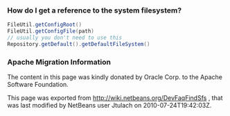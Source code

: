 <!--

    Licensed to the Apache Software Foundation (ASF) under one
    or more contributor license agreements.  See the NOTICE file
    distributed with this work for additional information
    regarding copyright ownership.  The ASF licenses this file
    to you under the Apache License, Version 2.0 (the
    "License"); you may not use this file except in compliance
    with the License.  You may obtain a copy of the License at

      http://www.apache.org/licenses/LICENSE-2.0

    Unless required by applicable law or agreed to in writing,
    software distributed under the License is distributed on an
    "AS IS" BASIS, WITHOUT WARRANTIES OR CONDITIONS OF ANY
    KIND, either express or implied.  See the License for the
    specific language governing permissions and limitations
    under the License.

-->

===How do I get a reference to the system filesystem?===

<source lang="java">
FileUtil.getConfigRoot()
FileUtil.getConfigFile(path)
// usually you don't need to use this
Repository.getDefault().getDefaultFileSystem()
</source>

===Apache Migration Information===

The content in this page was kindly donated by Oracle Corp. to the
Apache Software Foundation.

This page was exported from http://wiki.netbeans.org/DevFaqFindSfs , 
that was last modified by NetBeans user Jtulach 
on 2010-07-24T19:42:03Z.

